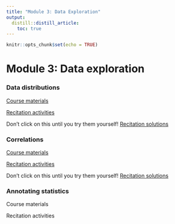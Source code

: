 ```yaml
---
title: "Module 3: Data Exploration"
output:
  distill::distill_article:
    toc: true
---
```


```r
knitr::opts_chunk$set(echo = TRUE)
```

# Module 3: Data exploration

### Data distributions

[Course materials](3_06_distributions/06_distributions.html)

[Recitation activities](3_06_distributions/06_distributions_recitation.html)

Don't click on this until you try them yourself! [Recitation solutions](3_06_distributions/06_distributions_recitation_solutions.html)

### Correlations

[Course materials](3_07_correlations/07_correlations.html)

[Recitation activities](3_07_correlations/07_correlations_recitation.html)

Don't click on this until you try them yourself! [Recitation  solutions](3_07_correlations/07_correlations_recitation_solutions.html)

### Annotating statistics

Course materials

Recitation activities

